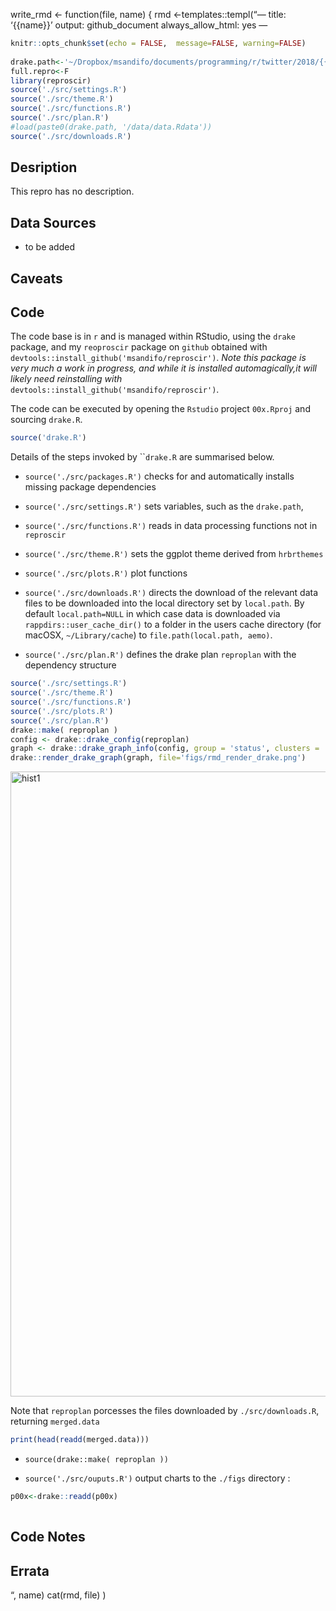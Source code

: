 write_rmd <- function(file, name) { rmd <-templates::templ("---
title: '{{name}}'
output: github_document
always_allow_html: yes
---

```r

knitr::opts_chunk$set(echo = FALSE,  message=FALSE, warning=FALSE)
 
drake.path<-'~/Dropbox/msandifo/documents/programming/r/twitter/2018/{{name}}/'
full.repro<-F
library(reproscir)
source('./src/settings.R')
source('./src/theme.R')
source('./src/functions.R')
source('./src/plan.R')
#load(paste0(drake.path, '/data/data.Rdata'))
source('./src/downloads.R')

```
 
##  Desription

This repro has no description.
 

## Data Sources

*  to be added
 
##  Caveats

 
## Code

The code base is in ```r``` and is managed  within RStudio, using  the  ```drake```  package, and my ```reoproscir``` package on ```github```  obtained with ```devtools::install_github('msandifo/reproscir')```. _Note this package is very much a  work in progress, and while it  is installed automagically,it will likely need reinstalling with _```devtools::install_github('msandifo/reproscir')```.

The code can be executed by opening the ```Rstudio``` project  ```00x.Rproj```
and sourcing ```drake.R```.

```r
source('drake.R')
```
Details of the steps invoked by ```drake.R` are summarised below.

* `source('./src/packages.R')` checks for and automatically installs missing package dependencies 
<!-- ```tidyverse```, ```ggplot2```, ```magrittr```, ```purrr```, ```stringr```, ```drake```, ```lubridate```, ```rvest```, ```rappdirs```,```data.table```, ```fasttime```, ```devtools```, ```wbstats```  -->
<!--  from cran, and ```hrbrthemes```  and ```reproscir``` from the github repos ```hrbrmstr/hrbrthemes``` and ```msandifo/reproscir``` -->

* `source('./src/settings.R')` sets variables, such as the ```drake.path```, 
* `source('./src/functions.R')` reads in data processing functions not in ```reproscir``` 
* `source('./src/theme.R')`  sets the ggplot theme derived from ```hrbrthemes```
* `source('./src/plots.R')` plot functions    
* `source('./src/downloads.R')` directs the download of the  relevant data files to be downloaded  into the local directory set by 
``` local.path```. By default ``` local.path=NULL``` in which case data is downloaded via ```rappdirs::user_cache_dir()``` to a folder in the users cache directory (for macOSX, ```~/Library/cache```) to ```file.path(local.path, aemo)```.   


* `source('./src/plan.R')` defines the drake plan ```reproplan``` 
with the dependency structure
```r
source('./src/settings.R')
source('./src/theme.R')
source('./src/functions.R')
source('./src/plots.R')
source('./src/plan.R')
drake::make( reproplan )
config <- drake::drake_config(reproplan)
graph <- drake::drake_graph_info(config, group = 'status', clusters = 'imported')
drake::render_drake_graph(graph, file='figs/rmd_render_drake.png')
```

<img src='./figs/rmd_render_drake.png' alt='hist1' align='center' style = 'border: none; float: center;' width = '1000px'>

Note that ```reproplan``` porcesses the files downloaded  by ```./src/downloads.R```, returning ```merged.data```
```r
print(head(readd(merged.data)))

```
 
* ```source(drake::make( reproplan ))```

* ```source('./src/ouputs.R')```
output charts  to the ```./figs``` directory :

```r
p00x<-drake::readd(p00x)
 
 ```
  
## Code Notes


## Errata
", name)
cat(rmd, file)
)